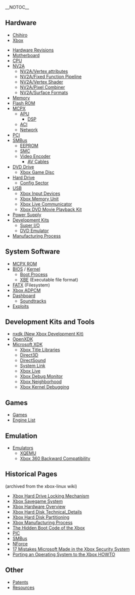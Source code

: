 {{:Main Page/Header}}
__NOTOC__

== Hardware ==

* [[Chihiro]]
* [[Xbox]]

* [[Hardware Revisions]]
* [[Motherboard]]
* [[CPU]]
* [[NV2A]]
** [[NV2A/Vertex attributes]]
** [[NV2A/Fixed Function Pipeline]]
** [[NV2A/Vertex Shader]]
** [[NV2A/Pixel Combiner]]
** [[NV2A/Surface Formats]]
* [[Memory]]
* [[Flash ROM]]
* [[MCPX]]
** [[APU]]
*** [[DSP]]
** [[ACI]]
** [[Network]]
* [[PCI]]
* [[SMBus]]
** [[EEPROM]]
** [[SMC]]
** [[Video Encoder]]
*** [[AV Cables]]
* [[DVD Drive]]
** [[Xbox Game Disc]]
* [[Hard Drive]]
** [[Config Sector]]
* [[USB]]
** [[Xbox Input Devices]]
** [[Xbox Memory Unit]]
** [[Xbox Live Communicator]] <!-- Maybe rename this to microphones later? -->
** [[Xbox DVD Movie Playback Kit]]
* [[Power Supply]]
* [[Development Kits]]
** [[Super I/O]]
** [[DVD Emulator]]
* [[Manufacturing Process]]

== System Software ==
* [[MCPX ROM]]
* [[BIOS]] / [[Kernel]]
** [[Boot Process]]
** [[XBE]] (Executable file format)
* [[FATX]] (Filesystem)
* [[Xbox ADPCM]]
* [[Dashboard]]
** [[Soundtracks]]
* [[Exploits]]

== Development Kits and Tools ==
* [https://github.com/xqemu/nxdk nxdk (New Xbox Development Kit)]
* [[OpenXDK]]
* [[Microsoft XDK]]
** [[Xbox Title Libraries]]
** [[Direct3D]]
** [[DirectSound]]
** [[System Link]]
** [[Xbox Live]]
** [[Xbox Debug Monitor]]
** [[Xbox Neighborhood]]
** [[Kernel_Debug|Xbox Kernel Debugging]]

== Games ==
* [[:Category:Games|Games]]
* [[Engine List]]

== Emulation ==
* [[Emulators]]
** [[XQEMU]]
** [[Xbox 360 Backward Compatibility]]

== Historical Pages ==
(archived from the xbox-linux wiki)
* [[Xbox Hard Drive Locking Mechanism]]
* [[Xbox Savegame System]]
* [[Xbox Hardware Overview]]
* [[Xbox Hard Disk Technical_Details]]
* [[Xbox Hard Disk Partitioning]]
* [[Xbox Manufacturing Process]]
* [[The Hidden Boot Code of the Xbox]]
* [[PIC]]
* [[SMBus]]
* [[NForce]]
* [[17 Mistakes Microsoft Made in the Xbox Security System]]
* [[Porting an Operating System to the Xbox HOWTO]]

== Other ==
* [[Patents]]
* [[Resources]]